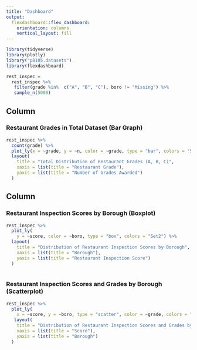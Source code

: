 ```yaml
---
title: "Dashboard"
output: 
  flexdashboard::flex_dashboard:
    orientation: columns
    vertical_layout: fill
---
```

```r
library(tidyverse)
library(plotly)
library("p8105.datasets")
library(flexdashboard)


```

```r
rest_inspec =
  rest_inspec %>% 
   filter(grade %in%  c("A", "B", "C"), boro != "Missing") %>%
   sample_n(5000)
```

Column{data-width=650}
-----------------------------------------------------------------------
### Restaurant Grades in Total Dataset (Bar Graph)

```r

rest_inspec %>%
  count(grade) %>%
  plot_ly(x = ~grade, y = ~n, color = ~grade, type = "bar", colors = "Set3" ) %>%
  layout(
    title = "Total Distribution of Restaurant Grades (A, B, C)",
    xaxis = list(title = "Restaurant Grade"),
    yaxis = list(title = "Number of Grades Awarded")
  )


```

Column{data-width=350}
-----------------------------------------------------------------------

### Restaurant Inspection Scores by Borough (Boxplot)

```r
rest_inspec %>%
  plot_ly(
    y = ~score, color = ~boro, type = "box", colors = "Set2") %>%
  layout(
    title = "Distribution of Restaurant Inspection Scores by Borough",
    xaxis = list(title = "Borough"),
    yaxis = list(title = "Restaurant Inspection Score")
  )
  
```

###  Restaurant Inspection Scores and Grades by Borough (Scatterplot)

```r


rest_inspec %>%
  plot_ly(
    x = ~score, y = ~boro, type = "scatter", color = ~grade, colors = "Set1") %>%
   layout(
    title = "Distribution of Restaurant Inspection Scores and Grades by Borough",
    xaxis = list(title = "Score"),
    yaxis = list(title = "Borough")
  )

```

